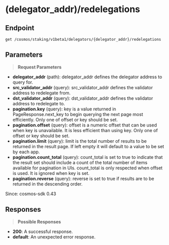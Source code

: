 # (delegator_addr)/redelegations

## Endpoint
```http
get /cosmos/staking/v1beta1/delegators/{delegator_addr}/redelegations
```

## Parameters
> **Request Parameters**

- **delegator_addr** (path): delegator_addr defines the delegator address to query for.
- **src_validator_addr** (query): src_validator_addr defines the validator address to redelegate from.
- **dst_validator_addr** (query): dst_validator_addr defines the validator address to redelegate to.
- **pagination.key** (query): key is a value returned in PageResponse.next_key to begin
querying the next page most efficiently. Only one of offset or key
should be set.
- **pagination.offset** (query): offset is a numeric offset that can be used when key is unavailable.
It is less efficient than using key. Only one of offset or key should
be set.
- **pagination.limit** (query): limit is the total number of results to be returned in the result page.
If left empty it will default to a value to be set by each app.
- **pagination.count_total** (query): count_total is set to true  to indicate that the result set should include
a count of the total number of items available for pagination in UIs.
count_total is only respected when offset is used. It is ignored when key
is set.
- **pagination.reverse** (query): reverse is set to true if results are to be returned in the descending order.

Since: cosmos-sdk 0.43

## Responses
> **Possible Responses**

- **200**: A successful response.
- **default**: An unexpected error response.

